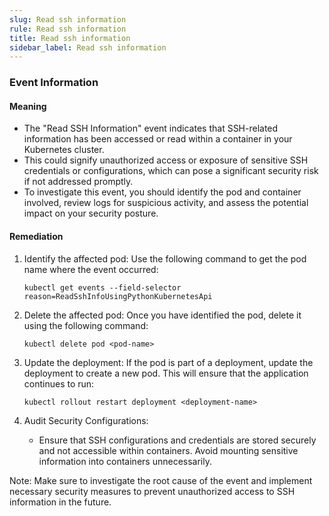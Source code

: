```yaml
--- 
slug: Read ssh information
rule: Read ssh information
title: Read ssh information
sidebar_label: Read ssh information
---
```

                   


### Event Information

#### Meaning

- The "Read SSH Information" event indicates that SSH-related information has been accessed or read within a container in your Kubernetes cluster.
- This could signify unauthorized access or exposure of sensitive SSH credentials or configurations, which can pose a significant security risk if not addressed promptly.
- To investigate this event, you should identify the pod and container involved, review logs for suspicious activity, and assess the potential impact on your security posture.


#### Remediation

1. Identify the affected pod: Use the following command to get the pod name where the event occurred:
   ```
   kubectl get events --field-selector reason=ReadSshInfoUsingPythonKubernetesApi
   ```

2. Delete the affected pod: Once you have identified the pod, delete it using the following command:
   ```
   kubectl delete pod <pod-name>
   ```

3. Update the deployment: If the pod is part of a deployment, update the deployment to create a new pod. This will ensure that the application continues to run:
   ```
   kubectl rollout restart deployment <deployment-name>
   ```

4. Audit Security Configurations:
   - Ensure that SSH configurations and credentials are stored securely and not accessible within containers. Avoid mounting sensitive information into containers unnecessarily.


Note: Make sure to investigate the root cause of the event and implement necessary security measures to prevent unauthorized access to SSH information in the future.

 